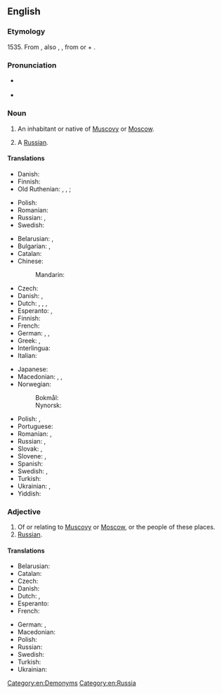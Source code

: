 {{also|muscovite}}
==English==

===Etymology===
1535. From {{uder|en|la|Moscovita||resident of Moscow or Muscovy, Russian}}, also {{m|la|Muscovita}}, {{m|la|Moschovita}}, from {{m|la|Moscovia}} or {{m|la|Muscovia||Muscovy}} + {{m|la|-ita}}.

===Pronunciation===
* {{a|UK}} {{IPA|en|/ˈmʌs.kəˌvaɪt/}}
* {{audio|en|en-us-Muscovite.ogg|Audio (US)}}

===Noun===
{{en-noun}}

# An inhabitant or native of [[Muscovy]] or [[Moscow]].
# {{lb|en|archaic|by extension}} A [[Russian]].

====Translations====
{{trans-top|resident of Muscovy}}
* Danish: {{t+|da|moskovit|c}}
* Finnish: {{t+|fi|moskoviitti}}
* Old Ruthenian: {{t|zle-ort|москвити́нъ|m}}, {{t|zle-ort|моска́ль|m}}, {{t|zle-ort|москви́чъ|m}}; {{t|zle-ort|моско́вка|f}}
{{trans-mid}}
* Polish: {{t|pl|Moskwicin|m}} {{qualifier|archaic, rare}}
* Romanian: {{t+|ro|muscal|m}}
* Russian: {{t|ru|[[жи́тель]] [[Московия|Моско́вии]]|m}}, {{t|ru|[[жи́тельница]] [[Московия|Моско́вии]]|f}}
* Swedish: {{t+|sv|moskovit|c}}
{{trans-bottom}}

{{trans-top|resident of Moscow}}
* Belarusian: {{t|be|маскві́ч|m|sc=Cyrl}}, {{t|be|маскві́чка|f|sc=Cyrl}}
* Bulgarian: {{t|bg|московча́нин|m}}, {{t|bg|московча́нка|f}}
* Catalan: {{t+|ca|moscovita|m|f}}
* Chinese:
*: Mandarin: {{t|cmn|莫斯科人|tr=Mòsīkērén|sc=Hani}}
* Czech: {{t+|cs|Moskvan|m}}
* Danish: {{t+|da|moskovit|c}}, {{t|da|moskvabo|c}}
* Dutch: {{t+|nl|Moskoviet|m}}, {{t+|nl|Moskouer|m}}, {{t+|nl|Moskovitische|f}}, {{t+|nl|Moskouse|f}}
* Esperanto: {{t|eo|moskvano}} {{qualifier|man or woman}}, {{t|eo|moskvanino}} {{qualifier|woman}}
* Finnish: {{t+|fi|moskovalainen}}
* French: {{t+|fr|Moscovite|m|f}}
* German: {{t+|de|Moskauer|m}}, {{t+|de|Moskowiter|m}}, {{t+|de|Moskauerin|f}}
* Greek: {{t+|el|Μοσχοβίτης|m}}, {{t|el|Μοσχοβίτισσα|f}}
* Interlingua: {{t|ia|moscovita|m|f}}
* Italian: {{t+|it|moscovita|m|f}}
{{trans-mid}}
* Japanese: {{t|ja|モスクワ人|tr=Mosukuwa-jin|sc=Jpan}}
* Macedonian: {{t+|mk|моско́вјанец|m}}, {{t+|mk|моско́вјанин|m}}, {{t+|mk|моско́вјанка|f}}
* Norwegian:
*: Bokmål: {{t+|nb|moskovitt|m}}
*: Nynorsk: {{t|nn|moskovitt|m}}
* Polish: {{t+|pl|moskwianin|m}}, {{t+|pl|moskwianka|f}}
* Portuguese: {{t+|pt|moscovita|m|f}}
* Romanian: {{t+|ro|moscovit|m}}, {{t+|ro|moscovită|f}}
* Russian: {{t+|ru|москви́ч|m}}, {{t+|ru|москви́чка|f}}
* Slovak: {{t|sk|Moskovčan|m}}, {{t|sk|Moskovčanka|f}}
* Slovene: {{t|sl|moskovčan|m}}, {{t|sl|moskovčanka|f}}
* Spanish: {{t+|es|moscovita|m|f}}
* Swedish: {{t+|sv|Moskvabo|c}}, {{t|sv|moskovit|c}} {{qualifier|archaic, poetic}}
* Turkish: {{t|tr|Moskovalı}}
* Ukrainian: {{t|uk|москви́ч|m|sc=Cyrl}}, {{t|uk|москви́чка|f|sc=Cyrl}}
* Yiddish: {{t|yi|מאָסקווער|m}}
{{trans-bottom}}

===Adjective===
{{en-adj|-}}

# Of or relating to [[Muscovy]] or [[Moscow]], or the people of these places.
# [[Russian]].

====Translations====
{{trans-top|Relating to Moscow}}
* Belarusian: {{t|be|маско́ўскі|m|sc=Cyrl}}
* Catalan: {{t+|ca|moscovita}}
* Czech: {{t+|cs|moskevský}}
* Danish: {{t|da|moskovitisk}}
* Dutch: {{t+|nl|Moskovitisch}}, {{t+|nl|Moskous}}
* Esperanto: {{t|eo|moskva}}
* French: {{t+|fr|moscovite}}
{{trans-mid}}
* German: {{t|de|moskowitisch}}, {{t+|de|Moskauer}}
* Macedonian: {{t+|mk|московски}}
* Polish: {{t+|pl|moskiewski}}
* Russian: {{t+|ru|моско́вский}}
* Swedish: {{t|sv|moskovitisk}} {{qualifier|very archaic}}
* Turkish: {{t|tr|Moskovalı}}
* Ukrainian: {{t|uk|моско́вський|m|sc=Cyrl}}
{{trans-bottom}}

[[Category:en:Demonyms]]
[[Category:en:Russia]]